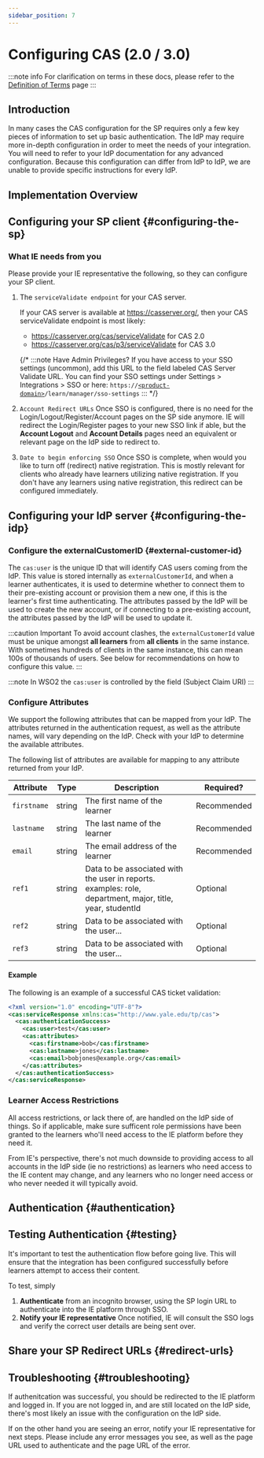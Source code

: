 ```yaml
---
sidebar_position: 7
---
```



# Configuring CAS (2.0 / 3.0)

:::note info
For clarification on terms in these docs, please refer to the [Definition of Terms](../../definition-of-terms) page
:::

## Introduction

In many cases the CAS configuration for the SP requires only a few key pieces of information to set up basic authentication. The IdP may require more in-depth configuration in order to meet the needs of your integration.  You will need to refer to your IdP documentation for any advanced configuration. Because this configuration can differ from IdP to IdP, we are unable to provide specific instructions for every IdP.

## Implementation Overview

<ImplementationOverview />

## Configuring your SP client {#configuring-the-sp}

### What IE needs from you

Please provide your IE representative the following, so they can configure your SP client.

1. The `serviceValidate endpoint` for your CAS server.

    If your CAS server is available at https://casserver.org/, then your CAS serviceValidate endpoint is most likely:
    - https://casserver.org/cas/serviceValidate for CAS 2.0
    - https://casserver.org/cas/p3/serviceValidate for CAS 3.0

    {/* :::note Have Admin Privileges?
    If you have access to your SSO settings (uncommon), add this URL to the field labeled CAS Server Validate URL. You can find your SSO settings under Settings > Integrations > SSO or here: `https://`[`<product-domain>`](/definition-of-terms#product-domain)`/learn/manager/sso-settings`
    ::: */}

2. `Account Redirect URLs` Once SSO is configured, there is no need for the Login/Logout/Register/Account pages on the SP side anymore. IE will redirect the Login/Register pages to your new SSO link if able, but the **Account Logout** and **Account Details** pages need an equivalent or relevant page on the IdP side to redirect to.

  <AccountRedirectUrls />

3. `Date to begin enforcing SSO` Once SSO is complete, when would you like to turn off (redirect) native registration. This is mostly relevant for clients who already have learners utilizing native registration. If you don't have any learners using native registration, this redirect can be configured immediately.

## Configuring your IdP server {#configuring-the-idp}

### Configure the externalCustomerID {#external-customer-id}
The `cas:user` is the unique ID that will identify CAS users coming from the IdP. This value is stored internally as `externalCustomerId`, and when a learner authenticates, it is used to determine whether to connect them to their pre-existing account or provision them a new one, if this is the learner's first time authenticating. The attributes passed by the IdP will be used to create the new account, or if connecting to a pre-existing account, the attributes passed by the IdP will be used to update it.

:::caution Important
To avoid account clashes, the `externalCustomerId` value must be unique amongst **all learners** from **all clients** in the same instance. With sometimes hundreds of clients in the same instance, this can mean 100s of thousands of users. See below for recommendations on how to configure this value.
:::

:::note
In WSO2 the `cas:user` is controlled by the field (Subject Claim URI)
:::

<ExternalCustomerId />

### Configure Attributes

We support the following attributes that can be mapped from your IdP. The attributes returned in the authentication request, as well as the attribute names, will vary depending on the IdP. Check with your IdP to determine the available attributes.

The following list of attributes are available for mapping to any attribute returned from your IdP.

| Attribute | Type | Description | Required? |
| --------- | ---- | ----------- | --------- |
| `firstname` | string | The first name of the learner | Recommended |
| `lastname` | string | The last name of the learner | Recommended |
| `email` | string | The email address of the learner | Recommended |
| `ref1` | string | Data to be associated with the user in reports. examples: role, department, major, title, year, studentId | Optional |
| `ref2` | string | Data to be associated with the user... | Optional |
| `ref3` | string | Data to be associated with the user... | Optional |

#### Example
The following is an example of a successful CAS ticket validation:

```xml
<?xml version="1.0" encoding="UTF-8"?>
<cas:serviceResponse xmlns:cas="http://www.yale.edu/tp/cas">
  <cas:authenticationSuccess>
    <cas:user>test</cas:user>
    <cas:attributes>
      <cas:firstname>bob</cas:firstname>
      <cas:lastname>jones</cas:lastname>
      <cas:email>bobjones@example.org</cas:email>
    </cas:attributes>
  </cas:authenticationSuccess>
</cas:serviceResponse>
```


### Learner Access Restrictions
All access restrictions, or lack there of, are handled on the IdP side of things. So if applicable, make sure sufficent role permissions have been granted to the learners who'll need access to the IE platform before they need it.

From IE's perspective, there's not much downside to providing access to all accounts in the IdP side (ie no restrictions) as learners who need access to the IE content may change, and any learners who no longer need access or who never needed it will typically avoid.

## Authentication {#authentication}
<BuildingALoginUrl />

## Testing Authentication {#testing}
It's important to test the authentication flow before going live. This will ensure that the integration has been configured successfully before learners attempt to access their content.

To test, simply
1. **Authenticate** from an incognito browser, using the SP login URL to authenticate into the IE platform through SSO.
2. **Notify your IE representative** Once notified, IE will consult the SSO logs and verify the correct user details are being sent over.

## Share your SP Redirect URLs {#redirect-urls}
<AccountRedirectUrls />

## Troubleshooting {#troubleshooting}
If authenitcation was successful, you should be redirected to the IE platform and logged in. If you are not logged in, and are still located on the IdP side, there's most likely an issue with the configuration on the IdP side.

If on the other hand you are seeing an error, notify your IE representative for next steps. Please include any error messages you see, as well as the page URL used to authenticate and the page URL of the error.
